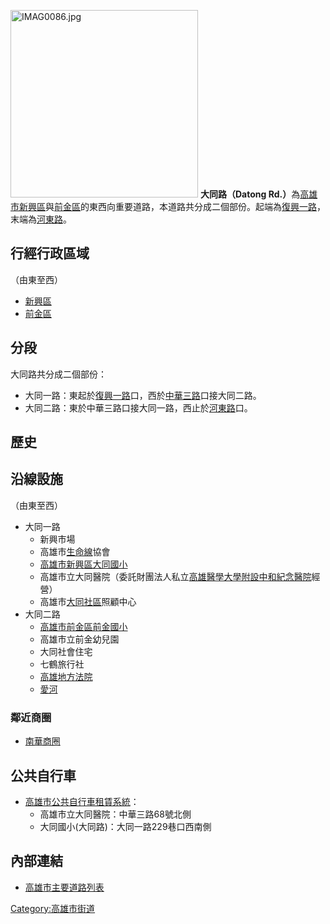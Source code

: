 {{Infobox TwRoad2
|bgcolorh=DARKGREEN
|colorh=white
|code=
|name=大同路
|enname=Datong Rd.
|level=一般道路
|length=
|sec=一路<small>（[[新興區_(高雄市)|新興區]]）</small><br>二路<small>（[[新興區_(高雄市)|新興]]、[[前金區|前金區]]）</small>
|lastext=
|line=
|start=[[復興路_(高雄市)|復興一路]]
|end=[[河東路_(高雄市)|河東路]]
|junc=[[中華三路|中華三路]]
|img=Datong Road, Kaohsiung.jpg
|cap=大同路，鄰近前金國小一段。
|size=
|left=
|right=
|leftlink=
|leftdirection=
|rightlink=
|rightdirection=
|SN=
|SNtype=
|SNNum=
|SN2=
|SN2type=
|SN2Num=
|SN3=
|SN3type=
|SN3Num=
}}
[[File:IMAG0086.jpg|300px]]
'''大同路（Datong Rd.）'''為[[高雄市|高雄市]][[新興區_(高雄市)|新興區]]與[[前金區|前金區]]的東西向重要道路，本道路共分成二個部份。起端為[[復興路_(高雄市)|復興一路]]，末端為[[河東路_(高雄市)|河東路]]。

== 行經行政區域 ==
（由東至西）
* [[新興區_(高雄市)|新興區]]
* [[前金區|前金區]]

== 分段 ==
大同路共分成二個部份：
* 大同一路：東起於[[復興路_(高雄市)|復興一路]]口，西於[[中華路_(高雄市)|中華三路]]口接大同二路。
* 大同二路：東於中華三路口接大同一路，西止於[[河東路_(高雄市)|河東路]]口。

== 歷史 ==
{{expand section}}

== 沿線設施 ==
（由東至西）
* 大同一路
** 新興市場
** 高雄市[[生命線_(熱線)|生命線]]協會 
** [https://web.archive.org/web/20190915135450/http://www.ttps.kh.edu.tw/ 高雄市新興區大同國小]
** 高雄市立大同醫院（委託財團法人私立[[高雄醫學大學附設中和紀念醫院|高雄醫學大學附設中和紀念醫院]]經營）
** 高雄市[[大同社區|大同社區]]照顧中心
* 大同二路
** [http://www.chejps.kh.edu.tw/ 高雄市前金區前金國小]{{Wayback|url=http://www.chejps.kh.edu.tw/ |date=20131203005008 }}
** 高雄市立前金幼兒園
** 大同社會住宅
** 七鶴旅行社
** [[高雄地方法院|高雄地方法院]]
** [[愛河|愛河]]
=== 鄰近商圈 ===
* [[南華商圈|南華商圈]]

== 公共自行車 ==
* [[高雄市公共自行車租賃系統|高雄市公共自行車租賃系統]]：
** 高雄市立大同醫院：中華三路68號北側
** 大同國小(大同路)：大同一路229巷口西南側

== 內部連結 ==
* [[高雄市主要道路列表|高雄市主要道路列表]]

{{高雄市重要道路}}

{{DEFAULTSORT:Datong}}
[[Category:高雄市街道|Category:高雄市街道]]


{{TW-road-stub}}